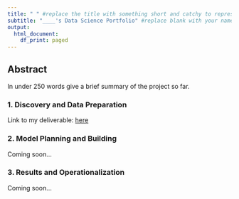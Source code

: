 ```yaml
---
title: " " #replace the title with something short and catchy to represent your project
subtitle: "____'s Data Science Portfolio" #replace blank with your name
output:
  html_document:
    df_print: paged
---
```


## Abstract

In under 250 words give a brief summary of the project so far.

### 1. Discovery and Data Preparation

 
Link to my deliverable: [here](./deliverable1.html)


### 2. Model Planning and Building

Coming soon...

### 3. Results and Operationalization

Coming soon...

